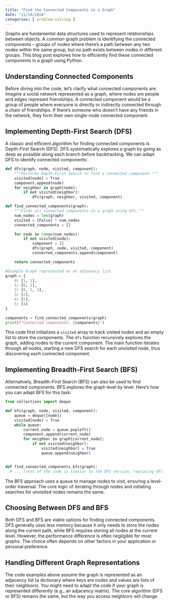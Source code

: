 ```yaml
---
title: "Find the Connected Components in a Graph"
date: "11/10/2024"
categories: [ problem-solving ]
---
```


Graphs are fundamental data structures used to represent relationships between objects.  A common graph problem is identifying the connected components – groups of nodes where there's a path between any two nodes within the same group, but no path exists between nodes in different groups.  This blog post explores how to efficiently find these connected components in a graph using Python.

## Understanding Connected Components

Before diving into the code, let's clarify what connected components are. Imagine a social network represented as a graph, where nodes are people and edges represent friendships. A connected component would be a group of people where everyone is directly or indirectly connected through a chain of friendships.  If there's someone who doesn't have any friends in the network, they form their own single-node connected component.

## Implementing Depth-First Search (DFS)

A classic and efficient algorithm for finding connected components is Depth-First Search (DFS).  DFS systematically explores a graph by going as deep as possible along each branch before backtracking.  We can adapt DFS to identify connected components:

```python
def dfs(graph, node, visited, component):
    """Performs Depth-First Search to find a connected component."""
    visited[node] = True
    component.append(node)
    for neighbor in graph[node]:
        if not visited[neighbor]:
            dfs(graph, neighbor, visited, component)

def find_connected_components(graph):
    """Finds all connected components in a graph using DFS."""
    num_nodes = len(graph)
    visited = [False] * num_nodes
    connected_components = []

    for node in range(num_nodes):
        if not visited[node]:
            component = []
            dfs(graph, node, visited, component)
            connected_components.append(component)

    return connected_components

#Example Graph represented as an adjacency list
graph = {
    0: [1, 2],
    1: [0, 2],
    2: [0, 1, 3],
    3: [2],
    4: [5],
    5: [4]
}

components = find_connected_components(graph)
print(f"Connected components: {components}")
```

This code first initializes a `visited` array to track visited nodes and an empty list to store the components. The `dfs` function recursively explores the graph, adding nodes to the current component. The main function iterates through all nodes, starting a new DFS search for each unvisited node, thus discovering each connected component.


## Implementing Breadth-First Search (BFS)

Alternatively, Breadth-First Search (BFS) can also be used to find connected components. BFS explores the graph level by level.  Here's how you can adapt BFS for this task:

```python
from collections import deque

def bfs(graph, node, visited, component):
    queue = deque([node])
    visited[node] = True
    while queue:
        current_node = queue.popleft()
        component.append(current_node)
        for neighbor in graph[current_node]:
            if not visited[neighbor]:
                visited[neighbor] = True
                queue.append(neighbor)


def find_connected_components_bfs(graph):
  # ... (rest of the code is similar to the DFS version, replacing dfs with bfs) ...
```

The BFS approach uses a queue to manage nodes to visit, ensuring a level-order traversal.  The core logic of iterating through nodes and initiating searches for unvisited nodes remains the same.

## Choosing Between DFS and BFS

Both DFS and BFS are viable options for finding connected components.  DFS generally uses less memory because it only needs to store the nodes along the current path, while BFS requires storing all nodes at the current level. However, the performance difference is often negligible for most graphs. The choice often depends on other factors in your application or personal preference.


## Handling Different Graph Representations

The code examples above assume the graph is represented as an adjacency list (a dictionary where keys are nodes and values are lists of their neighbors).  You might need to adapt the code if your graph is represented differently (e.g., an adjacency matrix).  The core algorithm (DFS or BFS) remains the same, but the way you access neighbors will change.

